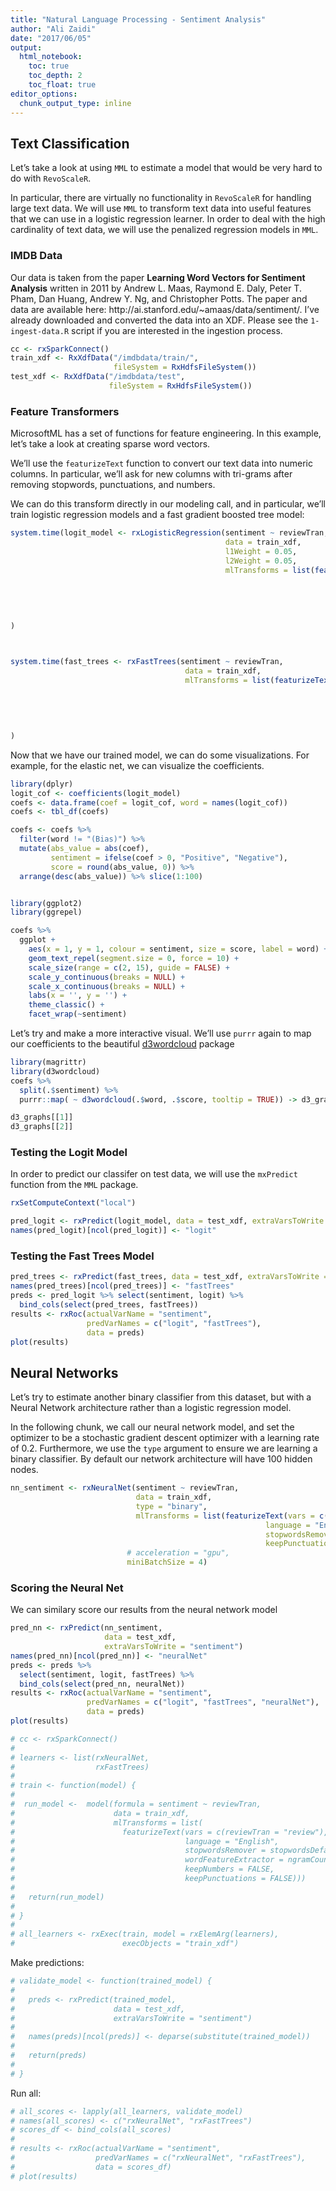 ```yaml
---
title: "Natural Language Processing - Sentiment Analysis"
author: "Ali Zaidi"
date: "2017/06/05"
output: 
  html_notebook:
    toc: true
    toc_depth: 2
    toc_float: true
editor_options: 
  chunk_output_type: inline
---
```


## Text Classification

Let's take a look at using `MML` to estimate a model that would be very hard to do with `RevoScaleR`. 

In particular, there are virtually no functionality in `RevoScaleR` for handling large text data. We will use `MML` to transform text data into useful features that we can use in a logistic regression learner. In order to deal with the high cardinality of text data, we will use the penalized regression models in `MML`.

### IMDB Data

Our data is taken from the paper __Learning Word Vectors for Sentiment Analysis__ written in 2011 by Andrew L. Maas, Raymond E. Daly, Peter T. Pham, Dan Huang, Andrew Y. Ng, and Christopher Potts. The paper and data are available here: http://ai.stanford.edu/~amaas/data/sentiment/. I've already downloaded and converted the data into an XDF. Please see the `1-ingest-data.R` script if you are interested in the ingestion process.

```r

cc <- rxSparkConnect()
train_xdf <- RxXdfData("/imdbdata/train/",
                       fileSystem = RxHdfsFileSystem())
test_xdf <- RxXdfData("/imdbdata/test",
                      fileSystem = RxHdfsFileSystem())

```



### Feature Transformers

MicrosoftML has a set of functions for feature engineering. In this example, let's take a look at creating sparse word vectors.

We'll use the `featurizeText` function to convert our text data into numeric columns. In particular, we'll ask for new columns with tri-grams after removing stopwords, punctuations, and numbers.

We can do this transform directly in our modeling call, and in particular, we'll train logistic regression models and a fast gradient boosted tree model:

```r

system.time(logit_model <- rxLogisticRegression(sentiment ~ reviewTran,
                                                data = train_xdf,
                                                l1Weight = 0.05,
                                                l2Weight = 0.05,
                                                mlTransforms = list(featurizeText(vars = c(reviewTran = "review"),
                                                                                  language = "English",
                                                                                  stopwordsRemover = stopwordsDefault(),
                                                                                  wordFeatureExtractor = ngramCount(3),
                                                                                  keepNumbers = FALSE,
                                                                                  keepPunctuations = FALSE)))
)



system.time(fast_trees <- rxFastTrees(sentiment ~ reviewTran,
                                       data = train_xdf,
                                       mlTransforms = list(featurizeText(vars = c(reviewTran = "review"),
                                                                         language = "English",
                                                                         stopwordsRemover = stopwordsDefault(),
                                                                         wordFeatureExtractor = ngramCount(3),
                                                                         keepNumbers = FALSE,
                                                                         keepPunctuations = FALSE)))
)

```

Now that we have our trained model, we can do some visualizations. For example, for the elastic net, we can visualize the coefficients.

```r

library(dplyr)
logit_cof <- coefficients(logit_model)
coefs <- data.frame(coef = logit_cof, word = names(logit_cof))
coefs <- tbl_df(coefs)

coefs <- coefs %>%
  filter(word != "(Bias)") %>% 
  mutate(abs_value = abs(coef), 
         sentiment = ifelse(coef > 0, "Positive", "Negative"), 
         score = round(abs_value, 0)) %>% 
  arrange(desc(abs_value)) %>% slice(1:100) 


library(ggplot2)
library(ggrepel)

coefs %>% 
  ggplot +
    aes(x = 1, y = 1, colour = sentiment, size = score, label = word) +
    geom_text_repel(segment.size = 0, force = 10) +
    scale_size(range = c(2, 15), guide = FALSE) +
    scale_y_continuous(breaks = NULL) +
    scale_x_continuous(breaks = NULL) +
    labs(x = '', y = '') +
    theme_classic() +
    facet_wrap(~sentiment)

```

Let's try and make a  more interactive visual. We'll use `purrr` again to map our coefficients to the beautiful [d3wordcloud](https://github.com/jbkunst/d3wordcloud) package

```r

library(magrittr)
library(d3wordcloud)
coefs %>% 
  split(.$sentiment) %>% 
  purrr::map( ~ d3wordcloud(.$word, .$score, tooltip = TRUE)) -> d3_graphs

d3_graphs[[1]]
d3_graphs[[2]]

```


### Testing the Logit Model

In order to predict our classifer on test data, we will use the `mxPredict` function from the `MML` package.

```r
rxSetComputeContext("local")

pred_logit <- rxPredict(logit_model, data = test_xdf, extraVarsToWrite = "sentiment")
names(pred_logit)[ncol(pred_logit)] <- "logit"
```

### Testing the Fast Trees Model

```r
pred_trees <- rxPredict(fast_trees, data = test_xdf, extraVarsToWrite = "sentiment")
names(pred_trees)[ncol(pred_trees)] <- "fastTrees"
preds <- pred_logit %>% select(sentiment, logit) %>% 
  bind_cols(select(pred_trees, fastTrees))
results <- rxRoc(actualVarName = "sentiment",
                 predVarNames = c("logit", "fastTrees"),
                 data = preds)
plot(results)

```



## Neural Networks

Let's try to estimate another binary classifier from this dataset, but with a Neural Network architecture rather than a logistic regression model. 

In the following chunk, we call our neural  network model, and set the optimizer to be a stochastic gradient descent optimizer with a learning rate of 0.2. Furthermore, we use the `type` argument to ensure we are learning a binary classifier. By default our network architecture will have 100 hidden nodes.

```r

nn_sentiment <- rxNeuralNet(sentiment ~ reviewTran,
                            data = train_xdf,
                            type = "binary",
                            mlTransforms = list(featurizeText(vars = c(reviewTran = "review"),
                                                         language = "English",
                                                         stopwordsRemover = stopwordsDefault(),
                                                         keepPunctuations = FALSE)),
                          # acceleration = "gpu",
                          miniBatchSize = 4)

```

### Scoring the Neural Net

We can similary score our results from the neural network model

```r
pred_nn <- rxPredict(nn_sentiment, 
                     data = test_xdf, 
                     extraVarsToWrite = "sentiment")
names(pred_nn)[ncol(pred_nn)] <- "neuralNet"
preds <- preds %>% 
  select(sentiment, logit, fastTrees) %>% 
  bind_cols(select(pred_nn, neuralNet))
results <- rxRoc(actualVarName = "sentiment",
                 predVarNames = c("logit", "fastTrees", "neuralNet"),
                 data = preds)
plot(results)
```



```r

# cc <- rxSparkConnect()
# 
# learners <- list(rxNeuralNet,
#                  rxFastTrees)
# 
# train <- function(model) {
#   
#  run_model <-  model(formula = sentiment ~ reviewTran,
#                      data = train_xdf,
#                      mlTransforms = list(
#                        featurizeText(vars = c(reviewTran = "review"),
#                                      language = "English",
#                                      stopwordsRemover = stopwordsDefault(),
#                                      wordFeatureExtractor = ngramCount(3),
#                                      keepNumbers = FALSE,
#                                      keepPunctuations = FALSE)))
#   
#   return(run_model)
#   
# }
# 
# all_learners <- rxExec(train, model = rxElemArg(learners),
#                        execObjects = "train_xdf")

```

Make predictions:

```r

# validate_model <- function(trained_model) {
#   
#   preds <- rxPredict(trained_model, 
#                      data = test_xdf, 
#                      extraVarsToWrite = "sentiment")
#   
#   names(preds)[ncol(preds)] <- deparse(substitute(trained_model))
#   
#   return(preds)
#   
# }

```


Run all:

```r

# all_scores <- lapply(all_learners, validate_model)
# names(all_scores) <- c("rxNeuralNet", "rxFastTrees")
# scores_df <- bind_cols(all_scores)
# 
# results <- rxRoc(actualVarName = "sentiment",
#                  predVarNames = c("rxNeuralNet", "rxFastTrees"),
#                  data = scores_df)
# plot(results)
```

